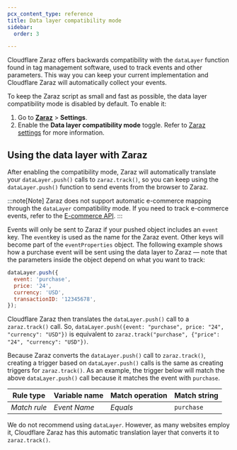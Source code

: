 ```yaml
---
pcx_content_type: reference
title: Data layer compatibility mode
sidebar:
  order: 3

---
```


Cloudflare Zaraz offers backwards compatibility with the `dataLayer` function found in tag management software, used to track events and other parameters. This way you can keep your current implementation and Cloudflare Zaraz will automatically collect your events.

To keep the Zaraz script as small and fast as possible, the data layer compatibility mode is disabled by default. To enable it:

1. Go to [**Zaraz**](https://dash.cloudflare.com/?to=/:account/:zone/zaraz) > **Settings**.
2. Enable the **Data layer compatibility mode** toggle. Refer to [Zaraz settings](/zaraz/reference/settings/) for more information.

## Using the data layer with Zaraz

After enabling the compatibility mode, Zaraz will automatically translate your `dataLayer.push()` calls to `zaraz.track()`, so you can keep using the `dataLayer.push()` function to send events from the browser to Zaraz.

:::note[Note]
Zaraz does not support automatic e-commerce mapping through the `dataLayer` compatibility mode. If you need to track e-commerce events, refer to the [E-commerce API](/zaraz/web-api/ecommerce/).
:::

Events will only be sent to Zaraz if your pushed object includes an `event` key. The `event`key is used as the name for the Zaraz event. Other keys will become part of the `eventProperties` object. The following example shows how a purchase event will be sent using the data layer to Zaraz — note that the parameters inside the object depend on what you want to track:

```js
dataLayer.push({
  event: 'purchase',
  price: '24',
  currency: 'USD',
  transactionID: '12345678',
});
```

Cloudflare Zaraz then translates the `dataLayer.push()` call to a `zaraz.track()` call. So, `dataLayer.push({event: "purchase", price: "24", "currency": "USD"})` is equivalent to `zaraz.track("purchase", {"price": "24", "currency": "USD"})`.

Because Zaraz converts the `dataLayer.push()` call to `zaraz.track()`, creating a trigger based on `dataLayer.push()` calls is the same as creating triggers for `zaraz.track()`. As an example, the trigger below will match the above `dataLayer.push()` call because it matches the event with `purchase`.

| Rule type    | Variable name | Match operation | Match string |
| ------------ | ------------- | --------------- | ------------ |
| *Match rule* | *Event Name*  | *Equals*        | `purchase`   |

We do not recommend using `dataLayer`. However, as many websites employ it, Cloudflare Zaraz has this automatic translation layer that converts it to `zaraz.track()`.
